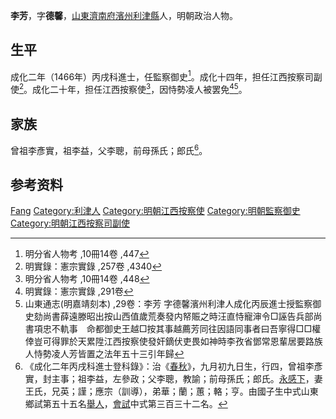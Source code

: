 {{Otheruses|other=名为李芳的其他人物|李芳}}
{{Otheruses|other=名为李德馨的其他人物|李德馨}}
{{明清人物信息框
| 姓名 = 李芳
| 原名 =
| 圖片名稱= 
| 圖片大小 =
| 圖片說明 = 
| 最高職務 =江西按察使
| 國家 = 大明 
| 爵位 =
| 籍貫 = [[山東|山東]][[濟南府|濟南府]][[濱州|濱州]][[利津縣|利津縣]]民籍
| 族裔 = 
| 字號 = 字德馨
| 諡號 =
| 出生日期 = 九月初九日
| 出生地點 =
| 逝世日期 = 卒年不详
| 逝世地點 =
| 墓葬 =
| 配偶 = 王氏
| 親屬 = 
| 出身 =
* 成化二年丙戌科進士
| 經歷 =
| 著作 =  
}}
'''李芳'''{{BD|1435年||？年||}}，字'''德馨'''，[[山東|山東]][[濟南府|濟南府]][[濱州|濱州]][[利津縣|利津縣]]人，明朝政治人物。

== 生平 ==
成化二年（1466年）丙戌科進士，任監察御史<ref>明分省人物考 ,10冊14卷 ,447</ref>。成化十四年，担任江西按察司副使<ref>明實錄：憲宗實錄 ,257卷 ,4340</ref>。成化二十年，担任江西按察使<ref>明分省人物考 ,10冊14卷 ,448</ref>，因恃勢凌人被罢免<ref>明實錄：憲宗實錄 ,291卷</ref><ref>山東通志(明嘉靖刻本) ,29卷：李芳 字德馨濱州利津人成化丙辰進士授監察御史劾尚書薛遠滕昭出按山西值歲荒奏發内帑賑之時汪直恃寵渖令□誣告兵部尚書項忠不軌事　命都御史王越□按其事越薦芳同往因語同事者曰吾寧得□□權倖豈可得罪於天累陞江西按察使發奸鏑伏吏畏如神時李孜省鄧常恩輩居要路族人恃勢凌人芳皆置之法年五十三引年歸</ref>。

== 家族 ==
曾祖李彥實，祖李益，父李聰，前母孫氏；郎氏<ref>《成化二年丙戌科進士登科錄》：治《[[春秋|春秋]]》，九月初九日生，行四，曾祖李彥實，封主事；祖李益，左參政；父李聰，教諭；前母孫氏；郎氏。[[永感下|永感下]]，妻王氏，兄英；謹；應宗（訓導），弟華；蘭；蕙；輅；亨。由國子生中式山東鄉試第五十五名[[舉人|舉人]]，[[會試|會試]]中式第三百三十二名。</ref>。

== 参考资料 ==
{{reflist}}

{{成化二年丙戌科殿试金榜}}

{{Authority control}}

{{DEFAULTSORT:Li李}}
[[Category:李姓|Fang]]
[[Category:利津人|Category:利津人]]
[[Category:明朝江西按察使|Category:明朝江西按察使]]
[[Category:明朝監察御史|Category:明朝監察御史]]
[[Category:明朝江西按察司副使|Category:明朝江西按察司副使]]


{{明朝人物小作品}}